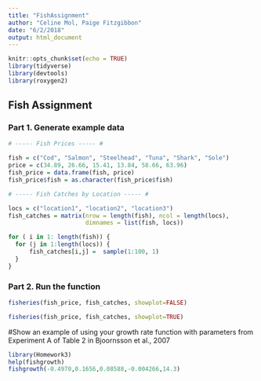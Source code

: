 ```yaml
---
title: "FishAssignment"
author: "Celine Mol, Paige Fitzgibbon"
date: "6/2/2018"
output: html_document
---
```


```r
knitr::opts_chunk$set(echo = TRUE)
library(tidyverse)
library(devtools)
library(roxygen2)
```

## Fish Assignment

### Part 1. Generate example data

```r
# ----- Fish Prices ----- #

fish = c("Cod", "Salmon", "Steelhead", "Tuna", "Shark", "Sole")
price = c(34.89, 26.66, 15.41, 13.84, 58.66, 63.96)
fish_price = data.frame(fish, price)
fish_price$fish = as.character(fish_price$fish)

# ----- Fish Catches by Location ----- # 

locs = c("location1", "location2", "location3")
fish_catches = matrix(nrow = length(fish), ncol = length(locs), 
                      dimnames = list(fish, locs)) 

for ( i in 1: length(fish)) {
  for (j in 1:length(locs)) {
      fish_catches[i,j] =  sample(1:100, 1)
  }
}

```

### Part 2. Run the function

```r
fisheries(fish_price, fish_catches, showplot=FALSE)

fisheries(fish_price, fish_catches, showplot=TRUE)
```


#Show an example of using your growth rate function with parameters from Experiment A of Table 2 in Bjoornsson et al., 2007
```r
library(Homework3)
help(fishgrowth)
fishgrowth(-0.4970,0.1656,0.08588,-0.004266,14.3)
```

